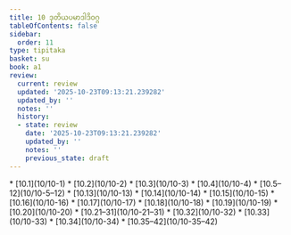 ```yaml
---
title: 10 ဒုတိယပမာဒါဒိဝဂ္ဂ
tableOfContents: false
sidebar:
  order: 11
type: tipitaka
basket: su
book: a1
review:
  current: review
  updated: '2025-10-23T09:13:21.239282'
  updated_by: ''
  notes: ''
  history:
  - state: review
    date: '2025-10-23T09:13:21.239282'
    updated_by: ''
    notes: ''
    previous_state: draft
---
```



<ReviewStatus review={frontmatter.review} showDetails={true} />

<HypothesisAnnotation frontmatter={frontmatter} />

<DynamicBreadcrumb />



<TableOfContents book="a1" section="10">
* [10.1](10/10-1)
* [10.2](10/10-2)
* [10.3](10/10-3)
* [10.4](10/10-4)
* [10.5–12](10/10-5–12)
* [10.13](10/10-13)
* [10.14](10/10-14)
* [10.15](10/10-15)
* [10.16](10/10-16)
* [10.17](10/10-17)
* [10.18](10/10-18)
* [10.19](10/10-19)
* [10.20](10/10-20)
* [10.21–31](10/10-21–31)
* [10.32](10/10-32)
* [10.33](10/10-33)
* [10.34](10/10-34)
* [10.35–42](10/10-35–42)
</TableOfContents>